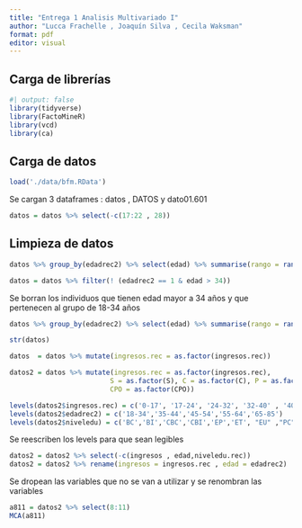 ```yaml
---
title: "Entrega 1 Analisis Multivariado I"
author: "Lucca Frachelle , Joaquín Silva , Cecila Waksman"
format: pdf
editor: visual
---
```


## Carga de librerías

```r
#| output: false
library(tidyverse)
library(FactoMineR)
library(vcd)
library(ca)
```

## Carga de datos

```r
load('./data/bfm.RData')
```

Se cargan 3 dataframes : datos , DATOS y dato01.601

```r
datos = datos %>% select(-c(17:22 , 28))
```
## Limpieza de datos
```r
datos %>% group_by(edadrec2) %>% select(edad) %>% summarise(rango = range(edad))

```

```r
datos = datos %>% filter(! (edadrec2 == 1 & edad > 34))
```
Se borran los individuos que tienen edad mayor a 34 años y que pertenecen al grupo de 18-34 años

```r
datos %>% group_by(edadrec2) %>% select(edad) %>% summarise(rango = range(edad))
```

```r
str(datos)
```
```r
datos  = datos %>% mutate(ingresos.rec = as.factor(ingresos.rec))
```

```r
datos2 = datos %>% mutate(ingresos.rec = as.factor(ingresos.rec),
                         S = as.factor(S), C = as.factor(C), P = as.factor(P), O = as.factor(O),
                         CPO = as.factor(CPO))
```

```r
levels(datos2$ingresos.rec) = c('0-17', '17-24', '24-32', '32-40' , '40+' , 'NS/NC')
levels(datos2$edadrec2) = c('18-34','35-44','45-54','55-64','65-85')
levels(datos2$niveledu) = c('BC','BI','CBC','CBI','EP','ET', "EU" ,"PC" ,"PI" ,"SEF")

```
Se reescriben los levels para que sean legibles

```r
datos2 = datos2 %>% select(-c(ingresos , edad,niveledu.rec))
datos2 = datos2 %>% rename(ingresos = ingresos.rec , edad = edadrec2)
```
Se dropean las variables que no se van a utilizar y se renombran las variables

```r
a811 = datos2 %>% select(8:11)
MCA(a811)
```










